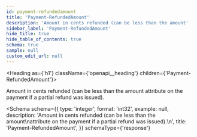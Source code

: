 ```yaml
---
id: payment-refundedamount
title: 'Payment-RefundedAmount'
description: 'Amount in cents refunded (can be less than the amount'
sidebar_label: 'Payment-RefundedAmount'
hide_title: true
hide_table_of_contents: true
schema: true
sample: null
custom_edit_url: null
---
```



<Heading as={'h1'} className={'openapi__heading'} children={'Payment-RefundedAmount'}></Heading>

Amount in cents refunded (can be less than the amount
attribute on the payment if a partial refund was issued).

<Schema
  schema={{
    type: 'integer',
    format: 'int32',
    example: null,
    description:
      'Amount in cents refunded (can be less than the amount\nattribute on the payment if a partial refund was issued).\n',
    title: 'Payment-RefundedAmount',
  }}
  schemaType={'response'}
></Schema>
